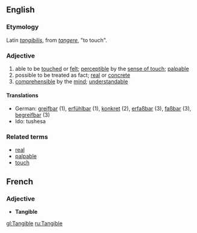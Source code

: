 == English ==
===Etymology===
Latin ''[[tangibilis]]'', from ''[[tangere]]'', "to touch".
===Adjective===
#able to be [[touch]]ed or [[feel|felt]]; [[perceptible]] by the [[sense of touch]]; [[palpable]]
#possible to be treated as fact; [[real]] or [[concrete]]
#[[comprehensible]] by the [[mind]]; [[understandable]]
====Translations====
*German: [[greifbar]] (1), [[erfühlbar]] (1), [[konkret]] (2), [[erfaßbar]] (3), [[faßbar]] (3), [[begreifbar]] (3)
*Ido: tushesa

===Related terms===
*[[real]]
*[[palpable]]
*[[touch]]

== French ==
===Adjective===
* '''Tangible'''

[[gl:Tangible]]
[[ru:Tangible]]